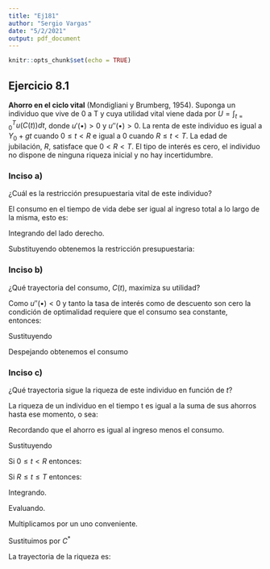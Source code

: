 ---
title: "Ej181"
author: "Sergio Vargas"
date: "5/2/2021"
output: pdf_document
---

```{r setup, include=FALSE}
knitr::opts_chunk$set(echo = TRUE)
```

## Ejercicio 8.1

**Ahorro en el ciclo vital** (Mondigliani y Brumberg, 1954). Suponga un individuo que vive de 0 a T y cuya utilidad vital viene dada por $U= \int_{t=0}^{T}u(C(t))dt$, donde $u'( \bullet)>0$ y $u''( \bullet)>0$. La renta de este individuo es igual a $Y_{0}+gt$ cuando $0\leq t<R$ e igual a 0 cuando $R\leq t<T$. La edad de jubilación, $R$, satisface que $0<R<T$. El tipo de interés es cero, el individuo no dispone de ninguna riqueza inicial y no hay incertidumbre. 

 
  
### Inciso a) 
¿Cuál es la restricción presupuestaria vital de este individuo?

El consumo en el tiempo de vida debe ser igual al ingreso total a lo largo de la misma, esto es:

\begin{equation}
\int_{t=0}^{T}C(t)dt = \int_{t=0}^{R}(Y_{0}+gt)dt
\end{equation}

Integrando del lado derecho.

\begin{equation}
\int_{t=0}^{R}(Y_{0}+gt)dt = \left[ Y_{0}t + \frac{1}{2}gt^{2} \right]_{t=0}^{R} 
= RY_{0}+\frac{1}{2}gR^{2}
\end{equation}

Substituyendo obtenemos la restricción presupuestaria:

\begin{equation}
\int_{t=0}^{T}C(t)dt = RY_{0}+\frac{1}{2}gR^{2}
\end{equation}

### Inciso b)
¿Qué trayectoria del consumo, $C(t)$, maximiza su utilidad?

Como $u''(\bullet)<0$ y tanto la tasa de interés como de descuento son cero la condición de optimalidad requiere que el consumo sea constante, entonces:

\begin{equation}
\int_{t=0}^{T}C(t)dt = \int_{t=0}^{T}C^*dt = [C^{*}t]_{0}^{T} = C^{*}T
\end{equation}

Sustituyendo

\begin{equation}
C^{*}T=RY_{0}+\frac{1}{2}gR^{2}
\end{equation}

Despejando obtenemos el consumo

\begin{equation}
C^{*} = \frac{1}{T} \left[ RY_{0}+\frac{1}{2}gR^{2} \right]
\end{equation}

### Inciso c)
¿Qué trayectoria sigue la riqueza de este individuo en función de $t$?

La riqueza de un individuo en el tiempo t es igual a la suma de sus ahorros hasta ese momento, o sea:

\begin{equation}
W(t)=\int_{0}^{t}S(t)dt
\end{equation}

Recordando que el ahorro es igual al ingreso menos el consumo.

\begin{equation}
S(t)=Y(t)-C(t)
\end{equation}

Sustituyendo

\begin{equation}
S(t)= \left\{ \begin{array}{lcc}
             Y_{0} + gt  - C^{*} &   si  & 0 \leq t <R\\
             \\ -C^{*} &  si & R \leq t \leq T \\
             \end{array}
   \right.
\end{equation}

Si $0 \leq t <R$ entonces:

\begin{equation}
W(t)= \int_{0}^{t}(Y_{0} + gt - C^{*})dt = Y_{0}t + gt^{2} - C^{*}t
\end{equation}

Si $R \leq t \leq T$ entonces:

\begin{equation}
W(t)= \int_{0}^{R}(Y_{0} + gt  - C^{*})dt +\int_{R}^{t}-C^{*}dt
\end{equation}

Integrando.

\begin{equation}
W(t) = [Y_{0}t + \frac{1}{2}gt^{2} - C^{*}t]_{0}^{R} -[C^{*}t]_{R}^{t}
\end{equation}

Evaluando.

\begin{equation}
W(t) = Y_{0}R + \frac{1}{2}gR^{2}- C^{*} R -C^{*}t +C^{*}R = Y_{0}R + \frac{1}{2}gR^{2} -C^{*}t
\end{equation}

Multiplicamos por un uno conveniente.

\begin{equation}
W(t) = \frac{T}{T} \left[ RY_{0}+\frac{1}{2}gR^{2} \right] -C^{*}t
\end{equation}

Sustituimos por $C^{*}$

\begin{equation}
W(t) =  C^{*}T -C^{*}t = C^{*}[T-t]
\end{equation}

La trayectoria de la riqueza es:

\begin{equation}
S(t)= \left\{ \begin{array}{lcc}
             Y_{0}t + gt^{2} - C^{*}t &   si  & 0 \leq t <R\\
             \\ C^{*}[T-t] &  si & R \leq t \leq T \\
             \end{array}
   \right.
\end{equation}







